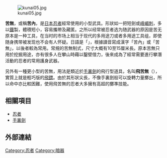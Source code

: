 {{japanese|japanese=苦無|kana=くない|romaji=Kunai}}
[[File:kunai05.jpg|thumb]]

'''苦無'''，或稱'''苦內'''，是[[日本|日本]][[忍者|忍者]]經常使用的小型武具。形狀如一把短劍或[[峨嵋刺|峨嵋刺]]，多以[[鐵|鐵]]製，體積短小，容易攜帶及藏匿。之所以经常被忍者选为随武器的原因是苦无原本是一种工具，在当时的市场上相当于现代的多用途刀或者多用途工具组，即使随身携带被发现也不会有人怀疑。日語是「{{lang|ja|くない}}」，根據讀音寫成漢字「苦內」或「苦無」，以後者較為常用。常規的苦無制式，尺寸大概有10至15厘米長。原本苦無只用於挖掘用途，亦有很多人在攀山時藉以鑿壁借力，後來成為了經常需要進行攀潛活動的忍者的常用護身武器。

另外有一種更小型的苦無，用法是類近於[[手裏劍|手裏劍]]的飛行型道具，名叫'''飛苦無'''（{{lang|ja|とびくない}}），實質上就是輕巧版的[[飛鏢|飛鏢]]。由於其形狀尖長，不像手裏劍般可以旋轉力量擲出，所以命中亦比較困難，使用飛苦無的忍者大多擁有高超的擲準技能。

==相關項目==
*[[忍者|忍者]]
*[[手裏劍|手裏劍]]

==外部連結==


{{Weapon-stub}}
[[Category:忍者|Category:忍者]]
[[Category:暗器|Category:暗器]]